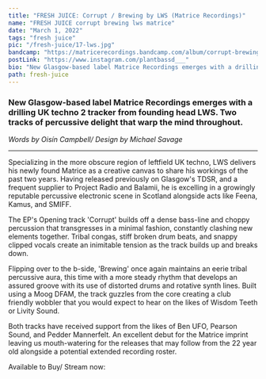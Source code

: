 ---
title: "FRESH JUICE: Corrupt / Brewing by LWS (Matrice Recordings)"
name: "FRESH JUICE corrupt brewing lws matrice"
date: "March 1, 2022"
tags: "fresh juice"
pic: "/fresh-juice/17-lws.jpg"
bandcamp: "https://matricerecordings.bandcamp.com/album/corrupt-brewing"
postLink: "https://www.instagram.com/plantbassd___"
bio: "New Glasgow-based label Matrice Recordings emerges with a drilling UK techno 2 tracker from founding head LWS. Two tracks of percussive delight that warp the mind throughout"
path: fresh-juice
---

### New Glasgow-based label Matrice Recordings emerges with a drilling UK techno 2 tracker from founding head LWS. Two tracks of percussive delight that warp the mind throughout.

<Picture src="/fresh-juice/17-lws-art.png" alt="lws album art" size={1200} />

<p className="smallText">
  <i>Words by Oisín Campbell/ Design by Michael Savage</i>
</p>

<hr />

Specializing in the more obscure region of leftfield UK techno, LWS delivers his newly found Matrice as a creative canvas to share his workings of the past two years. Having released previously on Glasgow's TDSR, and a frequent supplier to Project Radio and Balamii, he is excelling in a growingly reputable percussive electronic scene in Scotland alongside acts like Feena, Kamus, and SMIFF.

The EP's Opening track 'Corrupt' builds off a dense bass-line and choppy percussion that transgresses in a minimal fashion, constantly clashing new elements together. Tribal congas, stiff broken drum beats, and snappy clipped vocals create an inimitable tension as the track builds up and breaks down.

<Picture src="/fresh-juice/17-lws-cover.jpg" alt="lws cover pic" size={1200} />

Flipping over to the b-side, 'Brewing' once again maintains an eerie tribal percussive aura, this time with a more steady rhythm that develops an assured groove with its use of distorted drums and rotative synth lines. Built using a Moog DFAM, the track guzzles from the core creating a club friendly wobbler that you would expect to hear on the likes of Wisdom Teeth or Livity Sound.

Both tracks have received support from the likes of Ben UFO, Pearson Sound, and Pedder Mannerfelt. An excellent debut for the Matrice imprint leaving us mouth-watering for the releases that may follow from the 22 year old alongside a potential extended recording roster.

Available to Buy/ Stream now: <HoverLink url="matricerecordings.bandcamp.com/album/corrupt-brewing" external inline />
